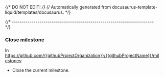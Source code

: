 {/* DO NOT EDIT! */}
{/* Automatically generated from docusaurus-template-liquid/templates/docusaurus. */}

{/* ------------------------------------------------------------------------ */}

### Close milestone

In https://github.com/{{githubProjectOrganization}}/{{githubProjectName}}/milestones:

- Close the current milestone.
